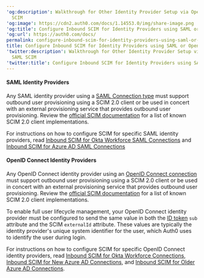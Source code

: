 ---
'og:description': Walkthrough for Other Identity Provider Setup via OpenID or SAML
  SCIM
'og:image': https://cdn2.auth0.com/docs/1.14553.0/img/share-image.png
'og:title': Configure Inbound SCIM for Identity Providers using SAML or OpenID
'og:url': https://auth0.com/docs/
permalink: configure-inbound-scim-for-identity-providers-using-saml-or-openid
title: Configure Inbound SCIM for Identity Providers using SAML or OpenID
'twitter:description': Walkthrough for Other Identity Provider Setup via OpenID or
  SAML SCIM
'twitter:title': Configure Inbound SCIM for Identity Providers using SAML or OpenID
---
#### SAML Identity Providers

Any <Tooltip tip="Security Assertion Markup Language (SAML): Standardized protocol allowing two parties to exchange authentication information without a password." cta="View Glossary" href="/docs/glossary?term=SAML">SAML</Tooltip> <Tooltip tip="Security Assertion Markup Language (SAML): Standardized protocol allowing two parties to exchange authentication information without a password." cta="View Glossary" href="/docs/glossary?term=identity+provider">identity provider</Tooltip> using a [SAML Connection type](/docs/authenticate/identity-providers/enterprise-identity-providers/saml) must support outbound user provisioning using a SCIM 2.0 client or be used in concert with an external provisioning service that provides outbound user provisioning. Review the [official SCIM documentation](https://scim.cloud/#Implementations2) for a list of known SCIM 2.0 client implementations.

For instructions on how to configure SCIM for specific SAML identity providers, read [Inbound SCIM for Okta Workforce SAML Connections](/docs/authenticate/protocols/scim/inbound-scim-for-okta-workforce-saml-connections) and [Inbound SCIM for Azure AD SAML Connections](/docs/authenticate/protocols/scim/inbound-scim-for-azure-ad-saml-connections)

#### OpenID Connect Identity Providers

Any <Tooltip tip="OpenID: Open standard for authentication that allows applications to verify users' identities without collecting and storing login information." cta="View Glossary" href="/docs/glossary?term=OpenID">OpenID</Tooltip> Connect identity provider using an [OpenID Connect connection](/docs/authenticate/identity-providers/enterprise-identity-providers/oidc) must support outbound user provisioning using a SCIM 2.0 client or be used in concert with an external provisioning service that provides outbound user provisioning. Review the [official SCIM documentation](https://scim.cloud/#Implementations2) for a list of known SCIM 2.0 client implementations.

To enable full user lifecycle management, your OpenID Connect identity provider must be configured to send the same value in both the [ID token](https://openid.net/specs/openid-connect-core-1_0.html#IDToken) `sub` attribute and the SCIM `externalId` attribute. These values are typically the identity provider's unique system identifier for the user, which Auth0 uses to identify the user during login.

For instructions on how to configure SCIM for specific OpenID Connect identity providers, read [Inbound SCIM for Okta Workforce Connections](/docs/authenticate/protocols/scim/inbound-scim-for-okta-workforce-connections), [Inbound SCIM for New Azure AD Connections](/docs/authenticate/protocols/scim/inbound-scim-for-new-azure-ad-connections), and [Inbound SCIM for Older Azure AD Connections](/docs/authenticate/protocols/scim/inbound-scim-for-older-azure-ad-connections).